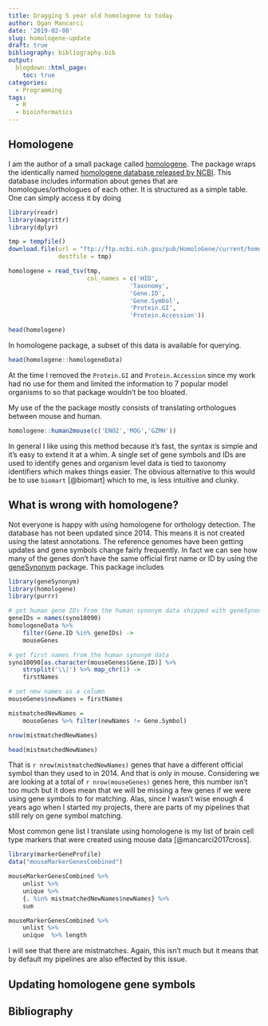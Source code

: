 ```yaml
---
title: Dragging 5 year old homologene to today
author: Ogan Mancarci
date: '2019-02-08'
slug: homologene-update
draft: true
bibliography: bibliography.bib
output:
  blogdown::html_page:
    toc: true
categories:
  - Programming
tags:
  - R
  - bioinformatics
---
```


## Homologene

I am the author of a small package called [homologene](https://github.com/oganm/homologene). The package wraps
the identically named [homologene database released by NCBI](https://www.ncbi.nlm.nih.gov/homologene). This database includes
information about genes that are homologues/orthologues of each other. It is structured
as a simple table. One can simply access it by doing

```r
library(readr)
library(magrittr)
library(dplyr)

tmp = tempfile()
download.file(url = "ftp://ftp.ncbi.nih.gov/pub/HomoloGene/current/homologene.data", 
              destfile = tmp)

homologene = read_tsv(tmp,
                      col_names = c('HID',
                      			  'Taxonomy',
                      			  'Gene.ID',
                      			  'Gene.Symbol',
                      			  'Protein.GI',
                      			  'Protein.Accession'))

head(homologene)

```

In homologene package, a subset of this data is available for querying.

```r
head(homologene::homologeneData)
```

At the time I removed the `Protein.GI` and `Protein.Accession` since my work had no use
for them and limited the information to 7 popular model organisms to so that package
wouldn't be too bloated.

My use of the the package mostly consists of translating orthologues between mouse and human.

```r
homologene::human2mouse(c('ENO2','MOG','GZMH'))
```

In general I like using this method because it's fast, the syntax is simple and it's easy to extend it at a whim. A single set of gene symbols and IDs are used to identify genes and organism level data is tied to taxonomy identifiers which makes things easier. The obvious alternative to this would be to use `biomart` [@biomart] which to me, is less intuitive and clunky.

## What is wrong with homologene?

Not everyone is happy with using homologene for orthology detection. The database has not been updated since 2014. This means it is not created using the latest annotations. The reference genomes have been getting updates and gene symbols change fairly frequently. In fact we can see how many of the genes don't have the same official first name or ID by using the [geneSynonym](https://github.com/oganm/geneSynonym) package. This package includes 


```r
library(geneSynonym)
library(homologene)
library(purrr)

# get human gene IDs from the human synonym data shipped with geneSynonym
geneIDs = names(syno10090)
homologeneData %>%
    filter(Gene.ID %in% geneIDs) ->
    mouseGenes

# get first names from the human synonym data
syno10090[as.character(mouseGenes$Gene.ID)] %>%
    strsplit('\\|') %>% map_chr(1) ->
    firstNames

# set new names as a column
mouseGenes$newNames = firstNames

mistmatchedNewNames = 
    mouseGenes %>% filter(newNames != Gene.Symbol)

nrow(mistmatchedNewNames)

head(mistmatchedNewNames)
```

That is `r nrow(mistmatchedNewNames)` genes that have a different official symbol than they used to in 2014. And that is only in mouse. Considering we are looking at a total of `r nrow(mouseGenes)` genes here, this number isn't too much but it does mean that we will be missing a few genes if we were using gene symbols to for matching. Alas, since I wasn't wise enough 4 years ago when I started my projects, there are parts of my pipelines that still rely on gene symbol matching. 

Most common gene list I translate using homologene is my list of brain cell type markers that were created using mouse data [@mancarci2017cross].

```r
library(markerGeneProfile)
data("mouseMarkerGenesCombined")

mouseMarkerGenesCombined %>% 
    unlist %>%
    unique %>% 
    {. %in% mistmatchedNewNames$newNames} %>% 
    sum
```

```r
mouseMarkerGenesCombined %>% 
    unlist %>%
    unique  %>% length
```


I will see that there are mistmatches. Again, this isn't much but it means that by default my pipelines are also effected by this issue.

## Updating homologene gene symbols




## Bibliography